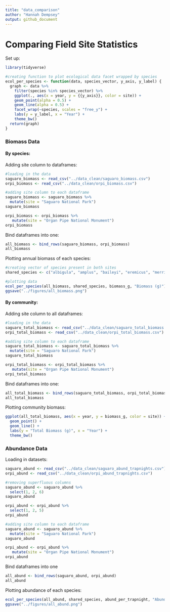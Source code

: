 ```yaml
---
title: "data_comparison"
author: "Hannah Dempsey"
output: github_document
---
```


# Comparing Field Site Statistics

Set up:

```r
library(tidyverse)

#creating function to plot ecological data facet wrapped by species
ecol_per_species <- function(data, species_vector, y_axis, y_label) {
  graph <- data %>% 
    filter(species %in% species_vector) %>% 
    ggplot(., aes(x = year, y = {{y_axis}}, color = site)) +
    geom_point(alpha = 0.5) +
    geom_line(alpha = 0.5) +
    facet_wrap(~species, scales = "free_y") + 
    labs(y = y_label, x = "Year") +
    theme_bw()
  return(graph)
}
```

### Biomass Data

#### By species:

Adding site column to dataframes:

```r
#loading in the data
saguaro_biomass <- read_csv("../data_clean/saguaro_biomass.csv")
orpi_biomass <- read_csv("../data_clean/orpi_biomass.csv")

#adding site column to each dataframe
saguaro_biomass <- saguaro_biomass %>% 
  mutate(site = "Saguaro National Park")
saguaro_biomass

orpi_biomass <- orpi_biomass %>% 
   mutate(site = "Organ Pipe National Monument")
orpi_biomass
```

Bind dataframes into one:

```r
all_biomass <- bind_rows(saguaro_biomass, orpi_biomass)
all_biomass
```

Plotting annual biomass of each species:

```r
#creating vector of species present in both sites
shared_species <- c("albigula", "amplus", "baileyi", "eremicus", "merriami", "pennicillatus", "torridus")

#plotting data
ecol_per_species(all_biomass, shared_species, biomass_g, "Biomass (g)")
ggsave("../figures/all_biomass.png")
```

#### By community:

Adding site column to all dataframes:

```r
#loading in the data
saguaro_total_biomass <- read_csv("../data_clean/saguaro_total_biomass.csv")
orpi_total_biomass <- read_csv("../data_clean/orpi_total_biomass.csv")

#adding site column to each dataframe
saguaro_total_biomass <- saguaro_total_biomass %>% 
  mutate(site = "Saguaro National Park")
saguaro_total_biomass

orpi_total_biomass <- orpi_total_biomass %>% 
   mutate(site = "Organ Pipe National Monument")
orpi_total_biomass
```

Bind dataframes into one:

```r
all_total_biomass <- bind_rows(saguaro_total_biomass, orpi_total_biomass)
all_total_biomass
```

Plotting community biomass:

```r
ggplot(all_total_biomass, aes(x = year, y = biomass_g, color = site)) +
  geom_point() +
  geom_line() +
  labs(y = "Total Biomass (g)", x = "Year") +
  theme_bw()
```

### Abundance Data

Loading in datasets:

```r
saguaro_abund <- read_csv("../data_clean/saguaro_abund_trapnights.csv")
orpi_abund <- read_csv("../data_clean/orpi_abund_trapnights.csv")

#removing superfluous columns
saguaro_abund <- saguaro_abund %>% 
  select(1, 2, 6)
saguaro_abund

orpi_abund <- orpi_abund %>% 
  select(1, 2, 5)
orpi_abund

#adding site column to each dataframe
saguaro_abund <- saguaro_abund %>% 
  mutate(site = "Saguaro National Park")
saguaro_abund

orpi_abund <- orpi_abund %>% 
   mutate(site = "Organ Pipe National Monument")
orpi_abund
```

Bind dataframes into one

```r
all_abund <- bind_rows(saguaro_abund, orpi_abund)
all_abund
```

Plotting abundance of each species:

```r
ecol_per_species(all_abund, shared_species, abund_per_trapnight, "Abundance per Trapnight")
ggsave("../figures/all_abund.png")
```
